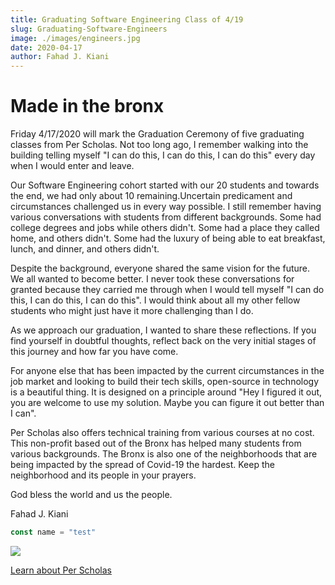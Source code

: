 ```yaml
---
title: Graduating Software Engineering Class of 4/19
slug: Graduating-Software-Engineers
image: ./images/engineers.jpg
date: 2020-04-17
author: Fahad J. Kiani 
---
```



<h1>Made in the bronx</h1>

Friday 4/17/2020 will mark the Graduation Ceremony of five graduating classes from Per Scholas. Not too long ago, I remember walking into the building telling myself "I can do this, I can do this, I can do this" every day when I would enter and leave.

Our Software Engineering cohort started with our 20 students and towards the end, we had only about 10 remaining.Uncertain predicament and circumstances challenged us in every way possible. I still remember having various conversations with students from different backgrounds. Some had college degrees and jobs while others didn't. Some had a place they called home, and others didn't. Some had the luxury of being able to eat breakfast, lunch, and dinner, and others didn't.

Despite the background, everyone shared the same vision for the future. We all wanted to become better. I never took these conversations for granted because they carried me through when I would tell myself "I can do this, I can do this, I can do this". I would think about all my other fellow students who might just have it more challenging than I do.

As we approach our graduation, I wanted to share these reflections. If you find yourself in doubtful thoughts, reflect back on the very initial stages of this journey and how far you have come.

For anyone else that has been impacted by the current circumstances in the job market and looking to build their tech skills, open-source in technology is a beautiful thing. It is designed on a principle around "Hey I figured it out, you are welcome to use my solution. Maybe you can figure it out better than I can".

Per Scholas also offers technical training from various courses at no cost. This non-profit based out of the Bronx has helped many students from various backgrounds. The Bronx is also one of the neighborhoods that are being impacted by the spread of Covid-19 the hardest. Keep the neighborhood and its people in your prayers.

God bless the world and us the people.



Fahad J. Kiani



<div className="code">

```javascript
const name = "test"
```
</div>



<div className="post-image">

![](./images/engineers2.jpg)


<a href="https://perscholas.org/" target="_blank">Learn about Per Scholas</a>


</div>



<Counter />